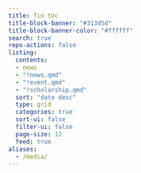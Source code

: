 ```yaml
---
title: Tin tức
title-block-banner: "#313d5d"
title-block-banner-color: "#ffffff"
search: true
repo-actions: false
listing:
  contents:
  - news 
  - "!news.qmd"
  - "!event.qmd"
  - "!scholarship.qmd"
  sort: "date desc"
  type: grid
  categories: true
  sort-ui: false
  filter-ui: false
  page-size: 12
  feed: true
aliases: 
  - /media/
---
```

